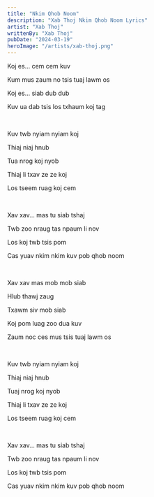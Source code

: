 ```yaml
---
title: "Nkim Qhob Noom"
description: "Xab Thoj Nkim Qhob Noom Lyrics"
artist: "Xab Thoj"
writtenBy: "Xab Thoj"
pubDate: "2024-03-19"
heroImage: "/artists/xab-thoj.png"
---
```


Koj es... cem cem kuv

Kum mus zaum no tsis tuaj lawm os

Koj es... siab dub dub

Kuv ua dab tsis los txhaum koj tag

<br />

Kuv twb nyiam nyiam koj

Thiaj niaj hnub

Tua nrog koj nyob

Thiaj li txav ze ze koj

Los tseem ruag koj cem

<br />

Xav xav... mas tu siab tshaj

Twb zoo nraug tas npaum li nov

Los koj twb tsis pom

Cas yuav nkim nkim kuv pob qhob noom

<br />

Xav xav mas mob mob siab

Hlub thawj zaug

Txawm siv mob siab

Koj pom luag zoo dua kuv

Zaum noc ces mus tsis tuaj lawm os

<br />

Kuv twb nyiam nyiam koj

Thiaj niaj hnub

Tuaj nrog koj nyob

Thiaj li txav ze ze koj

Los tseem ruag koj cem

<br />

Xav xav... mas tu siab tshaj

Twb zoo nraug tas npaum li nov

Los koj twb tsis pom

Cas yuav nkim nkim kuv pob qhob noom
